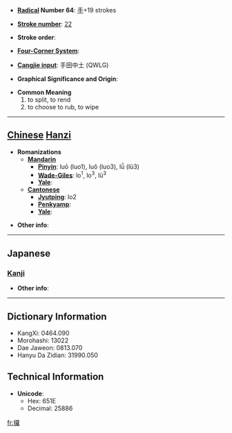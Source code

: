 * '''[[Wiktionary:Chinese radical index| Radical]] Number 64''': [[Wiktionary:Chinese radical index 手|手]]+19 strokes

* '''[[Wiktionary:Chinese total strokes index|Stroke number]]''': [[Wiktionary:Chinese total strokes index 22|22]]

* '''Stroke order''': 

* '''[[Wiktionary:Chinese four corner index|Four-Corner System]]''': 

* '''[[Wiktionary:Chinese Cangjie index|Cangjie input]]''': 手田中土 (QWLG)

* '''Graphical Significance and Origin''': 

* '''Common Meaning'''
*#to split, to rend
*# to choose to rub, to wipe


----

== [[Chinese]] [[Hanzi]] ==

* '''Romanizations'''
** '''[[Mandarin]]'''
*** '''[[Pinyin]]''': luō (luo1), luǒ (luo3), lǚ (lü3)
*** '''[[Wade-Giles]]''': lo<sup>1</sup>, lo<sup>3</sup>, lü<sup>3</sup>
*** '''[[Yale]]''': 
** '''[[Cantonese]]'''
*** '''[[Jyutping]]''': lo2
*** '''[[Penkyamp]]''': 
*** '''[[Yale]]''': 

* '''Other info''': 

----

==Japanese==
===[[Kanji]]===
{{kanji|on readings=[[ら]] (ra)
|kun readings=[[えらぶ]] (erabu), [[さく]] (saku)
}}

* '''Other info''':  

----

== Dictionary Information ==

* KangXi: 0464.090
* Morohashi: 13022
* Dae Jaweon: 0813.070
* Hanyu Da Zidian: 31990.050

== Technical Information ==

* '''Unicode''':
** Hex: 651E
** Decimal: 25886

[[fr:攞]]